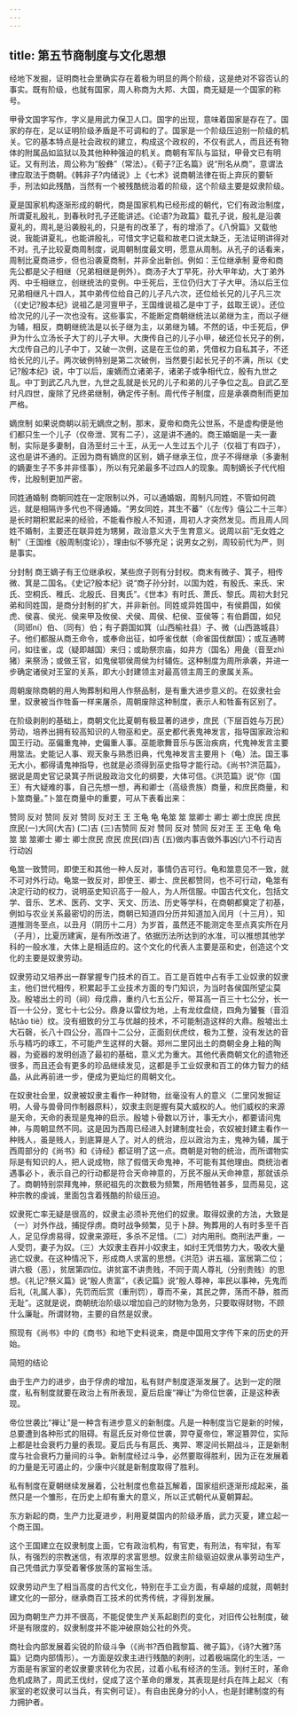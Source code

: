 ```yaml
---
---
---
```

title: 第五节商制度与文化思想
---



经地下发掘，证明商社会里确实存在着极为明显的两个阶级，这是绝对不容否认的事实。既有阶级，也就有国家，周人称商为大邦、大国，商无疑是一个国家的称号。

甲骨文国字写作，字义是用武力保卫人口。国字的出现，意味着国家是存在了。国家的存在，足以证明阶级矛盾是不可调和的了。国家是一个阶级压迫别一阶级的机关。它的基本特点是社会政权的建立，构成这个政权的，不仅有武人，而且还有物体的附属品如监狱以及其他种种强迫的机关。商朝有军队与监狱，甲骨文已有明证。又有刑法，周公称为“殷彝”（常法）。《荀子?正名篇》说“刑名从商”，意谓法律应取法于商朝。《韩非子?内储说》上《七术》说商朝法律在街上弃灰的要斩手，刑法如此残酷，当然有一个被残酷统治着的阶级，这个阶级主要是奴隶阶级。

夏是国家机构逐渐形成的朝代，商是国家机构已经形成的朝代，它们有政治制度，所谓夏礼殷礼，到春秋时孔子还能讲述。《论语?为政篇》载孔子说，殷礼是沿袭夏礼的，周礼是沿袭殷礼的，只是有的改革了，有的增添了。《八佾篇》又载他说，我能讲夏礼，也能讲殷礼，可惜文字记载和故老口说太缺乏，无法证明讲得对不对。孔子比较夏商周制度，说周朝制度最文明，愿意从周制。从孔子的话看来，周制比夏商进步，但也沿袭夏商制，并非全出新创。例如：王位继承制 夏帝和商先公都是父子相继（兄弟相继是例外）。商汤子大丁早死，孙大甲年幼，大丁弟外丙、中壬相继立，创继统法的变例。中壬死后，王位仍归大丁子大甲。汤以后王位兄弟相继凡十四人，其中弟传位给自己的儿子凡六次，还位给长兄的儿子凡三次（《史记?殷本纪》说祖乙是河亶甲子，王国维说祖乙是中丁子，兹取王说）。还位给次兄的儿子一次也没有。这些事实，不能断定商朝继统法以弟继为主，而以子继为辅，相反，商朝继统法是以长子继为主，以弟继为辅。不然的话，中壬死后，伊尹为什么立汤长子大丁的儿子大甲。大庚传自己的儿子小甲，破还位长兄子的例，大戊传自己的儿子中丁，又破一次例，这是在王位的弟，凭借权力自私其子，不还给长兄的儿子。两次破例特别是第二次破例，当然要引起长兄子的不满，所以《史记?殷本纪》说，中丁以后，废嫡而立诸弟子，诸弟子或争相代立，殷有九世之乱。中丁到武乙凡九世，九世之乱就是长兄的儿子和弟的儿子争位之乱。自武乙至纣凡四世，废除了兄终弟继制，确定传子制。周代传子制度，应是承袭商制而更加严格。

嫡庶制 如果说商朝以前无嫡庶之制，那末，夏帝和商先公世系，不是虚构便是他们都只生一个儿子（仅帝泄、冥有二子），这是讲不通的。商王婚姻是一夫一妻制，实际是多妻制，自汤至纣三十王，从无一人生过五个儿子（仅祖丁有四子），这也是讲不通的。正因为商有嫡庶的区别，嫡子继承王位，庶子不得继承（多妻制的嫡妻生子不多并非怪事），所以有兄弟最多不过四人的现象。周制嫡长子代代相传，比殷制更加严密。

同姓通婚制 商朝同姓在一定限制以外，可以通婚姻，周制凡同姓，不管如何疏远，就是相隔许多代也不得通婚。“男女同姓，其生不蕃”（《左传》僖公二十三年）是长时期积累起来的经验，不能看作殷人不知道，周初人才突然发见。而且周人同姓不婚制，主要还在联异姓为甥舅，政治意义大于生育意义。说周以前“无女姓之制”（王国维《殷周制度论》），理由似不够充足；说男女之别，周较前代为严，则是事实。

分封制 商王嫡子有王位继承权，某些庶子则有分封权。商末有微子、箕子，相传微、箕是二国名。《史记?殷本纪》说“商子孙分封，以国为姓，有殷氏、来氏、宋氏、空桐氏、稚氏、北殷氏、目夷氏”。《世本》有时氏、萧氏、黎氏。周初大封兄弟和同姓国，是商分封制的扩大，并非新创。同姓或异姓国中，有侯爵国，如侯虎、侯喜、侯光、侯来甲及攸侯、犬侯、周侯、杞侯、亚侯等；有伯爵国，如兒（同郳ní）伯、（同有）伯；有子爵国如箕（山西榆社县）子、微（山西潞城县）子。他们都服从商王命令，或奉命出征，如呼雀伐猷（命雀国伐猷国）；或互通聘问，如往雀，戉（疑即越国）来归；或助祭宗庙，如井方（国名）用彘（音至zhì猪）来祭汤；或做王官，如鬼侯鄂侯周侯为纣辅佐。这种制度为周所承袭，并进一步确定诸侯对王室的关系，即大小封建领主对最高领主周王的隶属关系。

周朝废除商朝的用人殉葬制和用人作祭品制，是有重大进步意义的。在奴隶社会里，奴隶被当作牲畜一样来屠杀，周朝废除这种制度，表示人和牲畜有区别了。

在阶级剥削的基础上，商朝文化比夏朝有极显著的进步，庶民（下层百姓与万民）劳动，培养出拥有较高知识的人物巫和史。巫史都代表鬼神发言，指导国家政治和国王行动。巫偏重鬼神，史偏重人事。巫能歌舞音乐与医治疾病，代鬼神发言主要用筮法。史能记人事、观天象与熟悉旧典，代鬼神发言主要用卜（龟）法。国王事无大小，都得请鬼神指导，也就是必须得到巫史指导才能行动。《尚书?洪范篇》，据说是周史官记录箕子所说殷政治文化的纲要，大体可信。《洪范篇》说“你（国王）有大疑难的事，自己先想一想，再和卿士（高级贵族）商量，和庶民商量，和卜筮商量。”卜筮在商量中的重要，可从下表看出来：

赞同 反对 赞同 反对 赞同 反对王 王 王龟 龟 龟筮 筮 筮卿士 卿士 卿士庶民 庶民 庶民(一)大同(大吉) (二)吉 (三)吉赞同 反对 赞同 反对 赞同 反对王 王 王龟 龟 龟筮 筮 筮卿士 卿士 卿士庶民 庶民 庶民(四)吉 (五)做内事吉做外事凶(六)不行动吉行动凶

龟筮一致赞同，即使王和其他一种人反对，事情仍吉可行。龟和筮意见不一致，就不可对外行动。龟筮一致反对，即使王、卿士、庶民都赞同，也不可行动，龟筮有决定行动的权力，说明巫史知识高于一般人，为人所信服。中国古代文化，包括文学、音乐、艺术、医药、文字、天文、历法、历史等学科，在商朝都奠定了初基，例如与农业关系最密切的历法，商朝已知道四分历并知道加入闰月（十三月），知道推测冬至点，以丑月（阴历十二月）为岁首，虽然还不能测定冬至点真实所在月（子月），比夏历建寅，是有所改进了。依据历法所达到的水准，可以推想其他学科的一般水准，大体上是相适应的。这个文化的代表人主要是巫和史，创造这个文化的主要是奴隶劳动。

奴隶劳动又培养出一群掌握专门技术的百工。百工是百姓中占有手工业奴隶的奴隶主，他们世代相传，积累起手工业技术方面的专门知识，为当时各侯国所望尘莫及。殷墟出土的司（祠）母戊鼎，重约八七五公斤，带耳高一百三十七公分，长一百一十公分，宽七十七公分。鼎身以雷纹为地，上有龙纹盘绕，四角为饕餮（音滔帖tāo tiè）纹。没有细致的分工与优越的技术，不可能制造这样的大鼎。殷墟出土大石磬，长八十四公分，高四十二公分，正面刻伏虎纹，极为工整，没有发达的音乐与精巧的琢工，不可能产生这样的大磬。郑州二里冈出土的商朝全身上釉的陶器，为瓷器的发明创造了最初的基础，意义尤为重大。其他代表商朝文化的遗物还很多，而且还会有更多的珍品继续发见，这都是手工业奴隶和百工的体力智力的结晶，从此再前进一步，便成为更灿烂的周朝文化。

在奴隶社会里，奴隶被奴隶主看作一种财物，丝毫没有人的意义（二里冈发掘证明，人骨与兽骨同作制器原料），奴隶主则是握有莫大威权的人。他们威权的来源是天命，天命的表现是鬼神的启示。殷墟卜骨数以万计，事无大小，都要请问鬼神，与周朝显然不同。这是因为西周已经进入封建制度社会，农奴被封建主看作一种贱人，虽是贱人，到底算是人了。对人的统治，应以政治为主，鬼神为辅，属于西周部分的《尚书》和《诗经》都证明了这一点。商朝是对物的统治，而所谓物实际是有知识的人，把人说成物，除了假借天命鬼神，不可能有其他理由。商统治者遇事必卜，表示自己的行动都是符合天命神意的，万民不服从天命神意，那就该杀了。商朝特别崇拜鬼神，祭祀祖先的次数极为频繁，所用牺牲甚多，显而易见，这种宗教的虔诚，里面包含着残酷的阶级压迫。

奴隶死亡率无疑是很高的，奴隶主必须补充他们的奴隶。取得奴隶的方法，大致是（一）对外作战，捕捉俘虏。商时战争频繁，见于卜辞。殉葬用的人有时多至千百人，足见俘虏易得，奴隶来源旺，多杀不足惜。（二）对内用刑。商刑法严重，一人受罚，妻子为奴。（三）大奴隶主吞并小奴隶主，如纣王凭借势力大，吸收大量逃亡奴隶。在这种情况下，形成商人求富的思想。《洪范》讲五福，富居第二位；讲六极（恶），贫居第四位。讲贫富不讲贵贱，不同于周人尊礼（分别贵贱）的思想。《礼记?祭义篇》说“殷人贵富”，《表记篇》说“殷人尊神，率民以事神，先鬼而后礼（礼属人事），先罚而后赏（重刑罚），尊而不亲，其民之弊，荡而不静，胜而无耻”。这就是说，商朝统治阶级以增加自己的财物为急务，只要取得财物，不顾什么廉耻。所谓财物，主要的自然是奴隶。

照现有《尚书》中的《商书》和地下史料说来，商是中国用文字传下来的历史的开始。

简短的结论

由于生产力的进步，由于俘虏的增加，私有财产制度逐渐发展了。达到一定的限度，私有制度就要在政治上有所表现，夏后启废“禅让”为帝位世袭，正是这种表现。

帝位世袭比“禅让”是一种含有进步意义的新制度。凡是一种制度当它是新的时候，总要遭到各种形式的阻碍。有扈氏反对帝位世袭，羿夺夏帝位，寒浞篡羿位，实际上都是社会衰朽力量的表现。夏后氏与有扈氏、夷羿、寒浞间长期战斗，正是新制度与社会衰朽力量间的斗争。新制度经过斗争，必然要取得胜利，因为正在发展着的力量是无可遏止的，少康中兴就是新制度取得了胜利。

私有制度在夏朝继续发展着，公社制度也愈益瓦解着，国家组织逐渐形成起来，虽然只是一个雏形，在历史上却有重大的意义，所以正式朝代从夏朝算起。

东方新起的商，生产力比夏进步，利用夏桀国内的阶级矛盾，武力灭夏，建立起一个商王国。

这个王国建立在奴隶制度上面，它有政治机构，有官吏，有刑法，有牢狱，有军队，有强烈的宗教迷信，有浓厚的求富思想。奴隶主阶级驱迫奴隶从事劳动生产，自己凭借武力享受着奢侈放荡的富裕生活。

奴隶劳动产生了相当高度的古代文化，特别在手工业方面，有卓越的成就，周朝封建文化的一部分，继承商百工技术的优秀传统，才得到发展。

因为商朝生产力并不很高，不能促使生产关系起剧烈的变化，对旧传公社制度，破坏是有限度的，奴隶制度并不能冲破原始公社的外壳。

商社会内部发展着尖锐的阶级斗争（《尚书?西伯戡黎篇、微子篇》，《诗?大雅?荡篇》记商内部情形）。一方面是奴隶主进行残酷的剥削，过着极端腐化的生活，一方面是有家室的老奴隶要求转化为农民，过着小私有经济的生活。到纣王时，革命危机成熟了，周武王伐纣，促成了这个革命的爆发，其表现是纣兵在阵上起义（有家室的老奴隶可以当兵，有实例可证）。有自由民身分的小人，也是封建制度的有力拥护者。